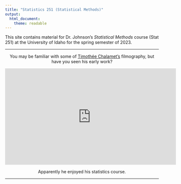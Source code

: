 ```yaml
---
title: "Statistics 251 (Statistical Methods)"
output: 
  html_document: 
    theme: readable
---
```


This site contains material for Dr. Johnson's *Statistical Methods* course (Stat 251) at the University of Idaho for the spring semester of 2023.

***

<center>

You may be familiar with some of [Timothée Chalamet's](https://en.wikipedia.org/wiki/Timoth%C3%A9e_Chalamet) filmography, but have you seen his early work?

<center>

<iframe width="560" height="315" src="https://www.youtube.com/embed/BvWefB4NGGI" frameborder="0" allow="accelerometer; autoplay; encrypted-media; gyroscope; picture-in-picture" allowfullscreen></iframe>

Apparently he enjoyed his statistics course.

</center>

***


